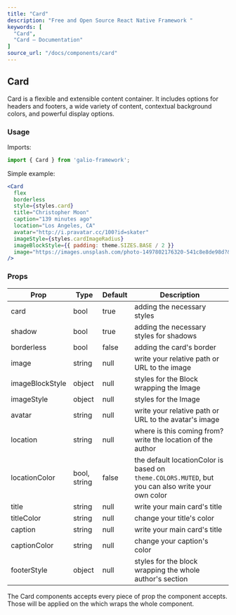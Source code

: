 ```yaml
---
title: "Card"
description: "Free and Open Source React Native Framework "
keywords: [
  "Card",
  "Card – Documentation"
]
source_url: "/docs/components/card"
---
```



## Card

Card is a flexible and extensible content container. It includes options for headers and footers, a wide variety of content, contextual background colors, and powerful display options.

### Usage

Imports:

```jsx
import { Card } from 'galio-framework';
```

Simple example:

```jsx
<Card
  flex
  borderless
  style={styles.card}
  title="Christopher Moon"
  caption="139 minutes ago"
  location="Los Angeles, CA"
  avatar="http://i.pravatar.cc/100?id=skater"
  imageStyle={styles.cardImageRadius}
  imageBlockStyle={{ padding: theme.SIZES.BASE / 2 }}
  image="https://images.unsplash.com/photo-1497802176320-541c8e8de98d?&w=1600&h=900&fit=crop&crop=entropy&q=300"
/>
```

### Props


| Prop            | Type         | Default | Description                                                                                          |
| --------------- | ------------ | ------- | ---------------------------------------------------------------------------------------------------- |
| card            | bool         | true    | adding the necessary styles                                                                          |
| shadow          | bool         | true    | adding the necessary styles for shadows                                                              |
| borderless      | bool         | false   | adding the card's border                                                                             |
| image           | string       | null    | write your relative path or URL to the image                                                         |
| imageBlockStyle | object       | null    | styles for the Block wrapping the Image                                                              |                                                                                                                                                                                                                                                                                                                            
| imageStyle      | object       | null    | styles for the Image                                                                                 |                                                                                                                                                                                                                                                                                                                         
| avatar          | string       | null    | write your relative path or URL to the avatar's image                                                |                                                                                                                                                                                                                                                                                                                            
| location        | string       | null    | where is this coming from? write the location of the author                                          |                                                                                                                                                                                                                                                                                                                           
| locationColor   | bool, string | false   | the default locationColor is based on `theme.COLORS.MUTED`, but you can also write your own color    |                                                                                                                                                                                                                                                                                                                                    
| title           | string       | null    | write your main card's title                                                                         |                                                                                                                                                                                                                                                                                                                      
| titleColor      | string       | null    | change your title's color                                                                            |                                                                                                                                                                                                                                                                                                                       
| caption         | string       | null    | write your main card's title                                                                         |                                                                                                                                                                                                                                                                                                                    
| captionColor    | string       | null    | change your caption's color                                                                          |                                                                                                                                                                                                                                                                                                                       
| footerStyle     | object       | null    | styles for the block wrapping the whole author's section                                             |

The Card components accepts every piece of prop the <Block /> component accepts. Those will be applied on the <Block /> which wraps the whole <Card /> component.